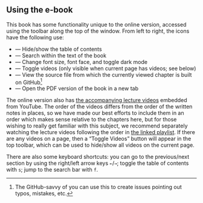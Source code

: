 ## Using the e-book {-}

This book has some functionality unique to the online version, accessed using the toolbar along the top of the window.
From left to right, the icons have the following use:

- <i class="fa fa-align-justify"></i> — Hide/show the table of contents
- <i class="fa fa-search"></i> — Search within the text of the book
- <i class="fa fa-font"></i> — Change font size, font face, and toggle dark mode
- <i class="fa fa-video-camera"></i> — Toggle videos (only visible when current page has videos; see below)
- <i class="fa fa-code"></i> — View the source file from which the currently viewed chapter is built on GitHub^[The GitHub-savvy of you can use this to create issues pointing out typos, mistakes, etc.]
- <i class="fa fa-file-pdf-o"></i> — Open the PDF version of the book in a new tab

The online version also has [the accompanying lecture videos](https://www.youtube.com/playlist?list=PLkespgaZN4gmu0nWNmfMflVRqw0VPkCGH) embedded from YouTube.
The order of the videos differs from the order of the written notes in places, so we have made our best efforts to include them in an order which makes sense relative to the chapters here, but for those wishing to really get familiar with this subject, we recommend separately watching the lecture videos following the order in [the linked playlist](https://www.youtube.com/playlist?list=PLkespgaZN4gmu0nWNmfMflVRqw0VPkCGH).
If there are any videos on a page, then a "Toggle Videos" button will appear in the top toolbar, which can be used to hide/show all videos on the current page.

<!-- TO-DO: talk about the .technical divs -->

There are also some keyboard shortcuts: you can go to the previous/next section by using the right/left arrow keys `←`/`→`; toggle the table of contents with `s`; jump to the search bar with `f`.
